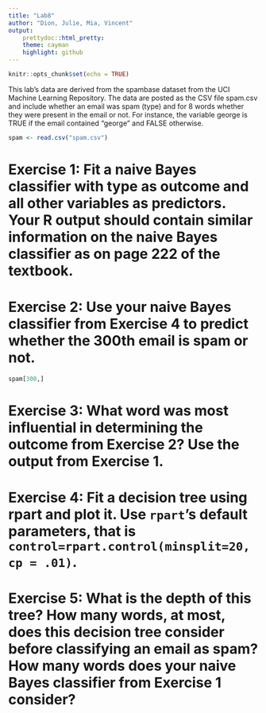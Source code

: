 ```yaml
---
title: "Lab8"
author: "Dion, Julie, Mia, Vincent"
output: 
    prettydoc::html_pretty:
    theme: cayman
    highlight: github
---
```


```r
knitr::opts_chunk$set(echo = TRUE)
```

This lab’s data are derived from the spambase dataset from the UCI Machine Learning Repository. The data are posted as the CSV file spam.csv and include whether an email was spam (type) and for 8 words whether they were present in the email or not. For instance, the variable george is TRUE if the email contained “george” and FALSE otherwise.

```r
spam <- read.csv("spam.csv")
```


# Exercise 1: Fit a naive Bayes classifier with type as outcome and all other variables as predictors. Your R output should contain similar information on the naive Bayes classifier as on page 222 of the textbook.


# Exercise 2: Use your naive Bayes classifier from Exercise 4 to predict whether the 300th email is spam or not.
```r
spam[300,]
```


# Exercise 3: What word was most influential in determining the outcome from Exercise 2? Use the output from Exercise 1.


# Exercise 4: Fit a decision tree using rpart and plot it. Use `rpart`’s default parameters, that is `control=rpart.control(minsplit=20, cp = .01)`.


# Exercise 5: What is the depth of this tree? How many words, at most, does this decision tree consider before classifying an email as spam? How many words does your naive Bayes classifier from Exercise 1 consider?



